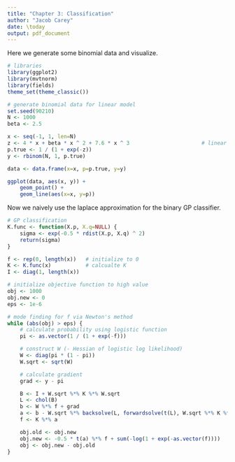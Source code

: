 ```yaml
---
title: "Chapter 3: Classification"
author: "Jacob Carey"
date: \today
output: pdf_document
---
```


Here we generate some binomial data and visualize.

```r
# libraries
library(ggplot2)
library(mvtnorm)
library(fields)
theme_set(theme_classic())

# generate binomial data for linear model
set.seed(90210)
N <- 1000
beta <- 2.5

x <- seq(-1, 1, len=N)
z <- 4 * x + beta * x ^ 2 + 7.6 * x ^ 3                       # linear function
p.true <- 1 / (1 + exp(-z))
y <- rbinom(N, 1, p.true)

data <- data.frame(x=x, p=p.true, y=y)

ggplot(data, aes(x, y)) +
    geom_point() +
    geom_line(aes(x=x, y=p))
```

Now we naively use the laplace approximation for the binary GP classifier.

```r
# GP classification
K.func <- function(X.p, X.q=NULL) {
    sigma <- exp(-0.5 * rdist(X.p, X.q) ^ 2)
    return(sigma)
}

f <- rep(0, length(x))   # initialize to 0 
K <- K.func(x)           # calcualte K
I <- diag(1, length(x))

# initialize objective function to high value
obj <- 1000
obj.new <- 0
eps <- 1e-6

# mode finding for f via Newton's method
while (abs(obj) > eps) {
    # calculate probability using logistic function
    pi <- as.vector(1 / (1 + exp(-f)))

    # construct W (- Hessian of logistic log likelihood)
    W <- diag(pi * (1 - pi))
    W.sqrt <- sqrt(W)

    # calculate gradient
    grad <- y - pi

    B <- I + W.sqrt %*% K %*% W.sqrt
    L <- chol(B)
    b <- W %*% f + grad
    a <- b - W.sqrt %*% backsolve(L, forwardsolve(t(L), W.sqrt %*% K %*% b))
    f <- K %*% a

    obj.old <- obj.new
    obj.new <- -0.5 * t(a) %*% f + sum(-log(1 + exp(-as.vector(f))))
    obj <- obj.new - obj.old
}
```
